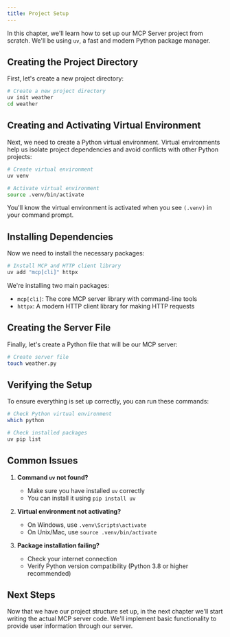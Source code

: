 ```yaml
---
title: Project Setup
---
```


In this chapter, we'll learn how to set up our MCP Server project from scratch. We'll be using `uv`, a fast and modern Python package manager.

## Creating the Project Directory

First, let's create a new project directory:

```bash
# Create a new project directory
uv init weather
cd weather
```

## Creating and Activating Virtual Environment

Next, we need to create a Python virtual environment. Virtual environments help us isolate project dependencies and avoid conflicts with other Python projects:

```bash
# Create virtual environment
uv venv

# Activate virtual environment
source .venv/bin/activate
```

You'll know the virtual environment is activated when you see `(.venv)` in your command prompt.

## Installing Dependencies

Now we need to install the necessary packages:

```bash
# Install MCP and HTTP client library
uv add "mcp[cli]" httpx
```

We're installing two main packages:
- `mcp[cli]`: The core MCP server library with command-line tools
- `httpx`: A modern HTTP client library for making HTTP requests

## Creating the Server File

Finally, let's create a Python file that will be our MCP server:

```bash
# Create server file
touch weather.py
```

## Verifying the Setup

To ensure everything is set up correctly, you can run these commands:

```bash
# Check Python virtual environment
which python

# Check installed packages
uv pip list
```

## Common Issues

1. **Command `uv` not found?**
   - Make sure you have installed `uv` correctly
   - You can install it using `pip install uv`

2. **Virtual environment not activating?**
   - On Windows, use `.venv\Scripts\activate`
   - On Unix/Mac, use `source .venv/bin/activate`

3. **Package installation failing?**
   - Check your internet connection
   - Verify Python version compatibility (Python 3.8 or higher recommended)

## Next Steps

Now that we have our project structure set up, in the next chapter we'll start writing the actual MCP server code. We'll implement basic functionality to provide user information through our server. 